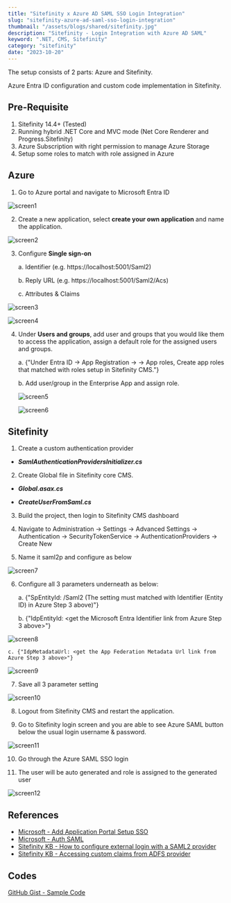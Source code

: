```yaml
---
title: "Sitefinity x Azure AD SAML SSO Login Integration"
slug: "sitefinity-azure-ad-saml-sso-login-integration"
thumbnail: "/assets/blogs/shared/sitefinity.jpg"
description: "Sitefinity - Login Integration with Azure AD SAML"
keyword: ".NET, CMS, Sitefinity"
category: "sitefinity"
date: "2023-10-20"
---
```


The setup consists of 2 parts: Azure and Sitefinity.

Azure Entra ID configuration and custom code implementation in Sitefinity.

## Pre-Requisite

1. Sitefinity 14.4+ (Tested)
2. Running hybrid .NET Core and MVC mode (Net Core Renderer and Progress.Sitefinity)
3. Azure Subscription with right permission to manage Azure Storage
4. Setup some roles to match with role assigned in Azure


## Azure

1. Go to Azure portal and navigate to Microsoft Entra ID

![screen1](/assets/blogs/sitefinity-azure-ad-saml-sso-login-integration/screen1.png)

2. Create a new application, select __create your own application__ and name the application.

![screen2](/assets/blogs/sitefinity-azure-ad-saml-sso-login-integration/screen2.png)

3. Configure __Single sign-on__

    a. Identifier (e.g. https://localhost:5001/Saml2)

    b. Reply URL (e.g. https://localhost:5001/Saml2/Acs)
    
    c. Attributes & Claims

![screen3](/assets/blogs/sitefinity-azure-ad-saml-sso-login-integration/screen3.png)

![screen4](/assets/blogs/sitefinity-azure-ad-saml-sso-login-integration/screen4.png)

4. Under __Users and groups__, add user and groups that you would like them to access the application, assign a default role for the assigned users and groups.

    a. {"Under Entra ID → App Registration → <Application> → App roles, Create app roles that matched with roles setup in Sitefinity CMS."}

    b. Add user/group in the Enterprise App and assign role.

    ![screen5](/assets/blogs/sitefinity-azure-ad-saml-sso-login-integration/screen5.png)

    ![screen6](/assets/blogs/sitefinity-azure-ad-saml-sso-login-integration/screen6.png)


## Sitefinity

1. Create a custom authentication provider

- ___SamlAuthenticationProvidersInitializer.cs___

2. Create Global file in Sitefinity core CMS.

- ___Global.asax.cs___

- ___CreateUserFromSaml.cs___

3. Build the project, then login to Sitefinity CMS dashboard

4. Navigate to Administration → Settings → Advanced Settings → Authentication → SecurityTokenService → AuthenticationProviders → Create New

5. Name it saml2p and configure as below

![screen7](/assets/blogs/sitefinity-azure-ad-saml-sso-login-integration/screen7.png)

6. Configure all 3 parameters underneath as below:

    a. {"SpEntityId: <your domain>/Saml2 (The setting must matched with Identifier (Entity ID) in Azure Step 3 above)"}

    b. {"IdpEntityId: <get the Microsoft Entra Identifier link from Azure Step 3 above>"}

![screen8](/assets/blogs/sitefinity-azure-ad-saml-sso-login-integration/screen8.png)

    c. {"IdpMetadataUrl: <get the App Federation Metadata Url link from Azure Step 3 above>"}

![screen9](/assets/blogs/sitefinity-azure-ad-saml-sso-login-integration/screen9.png)

7. Save all 3 parameter setting

![screen10](/assets/blogs/sitefinity-azure-ad-saml-sso-login-integration/screen10.png)

8. Logout from Sitefinity CMS and restart the application.

9. Go to Sitefinity login screen and you are able to see Azure SAML button below the usual login username & password.

![screen11](/assets/blogs/sitefinity-azure-ad-saml-sso-login-integration/screen11.png)

10. Go through the Azure SAML SSO login

11. The user will be auto generated and role is assigned to the generated user

![screen12](/assets/blogs/sitefinity-azure-ad-saml-sso-login-integration/screen12.png)


## References
- [Microsoft - Add Application Portal Setup SSO](https://learn.microsoft.com/en-us/entra/identity/enterprise-apps/add-application-portal-setup-sso)
- [Microsoft - Auth SAML](https://learn.microsoft.com/en-us/entra/architecture/auth-saml)
- [Sitefinity KB - How to configure external login with a SAML2 provider](https://community.progress.com/s/article/How-to-configure-external-STS-Login-using-SAML-token)
- [Sitefinity KB - Accessing custom claims from ADFS provider](https://community.progress.com/s/article/accessing-custom-claims-from-adfs-provider)

## Codes
[GitHub Gist - Sample Code](https://gist.github.com/hawjeh/3658cc6a6c0e62df4872a54e367f31ed)